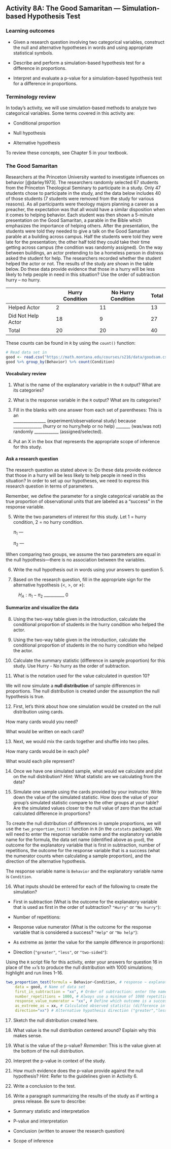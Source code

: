 ## Activity 8A:  The Good Samaritan --- Simulation-based Hypothesis Test

\setstretch{1}

### Learning outcomes

* Given a research question involving two categorical variables, construct the null and alternative hypotheses
  in words and using appropriate statistical symbols.
  
* Describe and perform a simulation-based hypothesis test for a difference in proportions.

* Interpret and evaluate a p-value for a simulation-based hypothesis test for a difference in proportions.

### Terminology review
In today's activity, we will use simulation-based methods to analyze two categorical variables. Some terms covered in this activity are:

* Conditional proportion

* Null hypothesis

* Alternative hypothesis

To review these concepts, see Chapter 5 in your textbook.


### The Good Samaritan

Researchers at the Princeton University wanted to investigate influences on behavior [@darley1973].  The researchers randomly selected 67 students from the Princeton Theological Seminary to participate in a study.  Only 47 students chose to participate in the study, and the data below includes 40 of those students (7 students were removed from the study for various reasons).  As all participants were theology majors planning a career as a preacher, the expectation was that all would have a similar disposition when it comes to helping behavior.  Each student was then shown a 5-minute presentation on the Good Samaritan, a parable in the Bible which emphasizes the importance of helping others.  After the presentation, the students were told they needed to give a talk on the Good Samaritan parable at a building across campus.  Half the students were told they were late for the presentation; the other half told they could take their time getting across campus (the condition was randomly assigned).  On the way between buildings, an actor pretending to be a homeless person in distress asked the student for help.  The researchers recorded whether the student helped the actor or not.  The results of the study are shown in the table below.  Do these data provide evidence that those in a hurry will be less likely to help people in need in this situation?  Use the order of subtraction hurry – no hurry.

|                    | Hurry Condition | No Hurry Condition | Total |
|--------------------|-----------------|--------------------|-------|
| Helped Actor       |        2        |         11         |   13  |
| Did Not Help Actor |        18       |          9         |   27  |
| Total              |        20       |         20         |   40  |


\newpage

These counts can be found in `R` by using the `count()` function:
```r
# Read data set in
good <- read.csv("https://math.montana.edu/courses/s216/data/goodsam.csv") 
good %>% group_by(Behavior) %>% count(Condition)
```

#### Vocabulary review {-}

1.  What is the name of the explanatory variable in the `R` output? What are its categories?

\vspace{0.2in}

2. What is the response variable in the `R` output? What are its categories?

\vspace{0.2in}

\setstretch{1.5}
3. Fill in the blanks with one answer from each set of parentheses: This is an  
________________ (experiment/observational study) because  
______________ (hurry or no hurry/help or no help) _______ (was/was not)  
randomly ____________ (assigned/selected).

\vspace{0.1in}

4.  Put an X in the box that represents the appropriate scope of inference for this study.

\begin{center}
\begin{tabular}{|c|c|c|c|}\hline
& & Study Type & \\ \hline
& & Randomized Experiment & Observational Study \\ \hline
Selection of Cases & Random Sample &  &  \\ \hline
& No Random Sample & & \\ \hline
\end{tabular}
\end{center}

\setstretch{1}


#### Ask a research question {-}

The research question as stated above is: Do these data provide evidence that those in a hurry will be less likely to help people in need in this situation? In order to set up our hypotheses, we need to express this research question in terms of parameters. 

Remember, we define the parameter for a single categorical variable as the true proportion of observational units that are labeled as a "success" in the response variable.  

\newpage

5. Write the two parameters of interest for this study.  Let 1 = hurry condition, 2 = no hurry condition. 
\vspace{1mm}

   $\pi_1$ --- 
\vspace{0.5in}

   $\pi_2$ ---
\vspace{0.5in}

When comparing two groups, we assume the two parameters are equal in the null hypothesis---there is no association between the variables.

6.  Write the null hypothesis out in words using your answers to question 5.

\vspace{0.8in}


7. Based on the research question, fill in the appropriate sign for the alternative hypothesis ($<$, $>$, or $\neq$):
\vspace{0.1in}

|           $H_A: \pi_1 -\pi_2$ __________ 0


 
#### Summarize and visualize the data {-}

8. Using the two-way table given in the introduction, calculate the conditional proportion of students in the hurry condition who helped the actor.

\vspace{.3in}

9. Using the two-way table given in the introduction, calculate the conditional proportion of students in the no hurry condition who helped the actor.

\vspace{.3in}

10.  Calculate the summary statistic (difference in sample proportion) for this study.  Use Hurry - No hurry as the order of subtraction.

\vspace{0.4in}


11. What is the notation used for the value calculated in question 10?

\newpage

We will now simulate a **null distribution** of sample differences in proportions. The null distribution is created under the assumption the null hypothesis is true.  

12.  First, let's think about how one simulation would be created on the null distribution using cards.  

\rgi How many cards would you need?
\vspace{0.1in}

\rgi What would be written on each card?

\vspace{0.5in}

13. Next, we would mix the cards together and shuffle into two piles.  

\rgi How many cards would be in each pile?  
\vspace{0.1in}

\rgi What would each pile represent?
\vspace{0.5in}

14. Once we have one simulated sample, what would we calculate and plot on the null distribution?  *Hint*: What statistic are we calculating from the data?

\vspace{0.8in}

15.  Simulate one sample using the cards provided by your instructor.  Write down the value of the simulated statistic.  How does the value of your group's simulated statistic compare to the other groups at your table?  Are the simulated values closer to the null value of zero than the actual calculated difference in proportions?

\vspace{1in}

To create the null distribution of differences in sample proportions, we will use the `two_proportion_test()` function in `R` (in the `catstats` package).  We will need to enter the response variable name and the explanatory variable name for the formula, the data set name (identified above as `good`), the outcome for the explanatory variable that is first in subtraction, number of repetitions, the outcome for the response variable that is a success (what the numerator counts when calculating a sample proportion), and the direction of the alternative hypothesis.

The response variable name is `Behavior` and the explanatory variable name is `Condition`.

\newpage 

16.  What inputs should be entered for each of the following to create the simulation?
\vspace{1mm}

* First in subtraction (What is the outcome for the explanatory variable that is used as first in the order of subtraction? `"Hurry"` or `"No hurry"`):

\vspace{.15in}
* Number of repetitions:
    
\vspace{.15in}
* Response value numerator (What is the outcome for the response variable that is considered a success? `"Help"` or `"No help"`):

\vspace{.15in}
* As extreme as (enter the value for the sample difference in proportions):
    
\vspace{.15in}
* Direction (`"greater"`, `"less"`, or `"two-sided"`):

\vspace{.15in}

Using the `R` script file for this activity, enter your answers for question 16 in place of the `xx`'s to produce the null distribution with 1000 simulations; highlight and run lines 1--16.

```r
two_proportion_test(formula = Behavior~Condition, # response ~ explanatory
    data = good, # Name of data set
    first_in_subtraction = "xx", # Order of subtraction: enter the name of Group 1
    number_repetitions = 1000, # Always use a minimum of 1000 repetitions
    response_value_numerator = "xx", # Define which outcome is a success 
    as_extreme_as = xx, # Calculated observed statistic (difference in sample proportions)
    direction="xx") # Alternative hypothesis direction ("greater","less","two-sided")
```

17.  Sketch the null distribution created here.

\vspace{1.5in}


18. What value is the null distribution centered around?  Explain why this makes sense.

\vspace{.8in}

19.  What is the value of the p-value? *Remember*: This is the value given at the bottom of the null distribution.

\vspace{0.2in}
\newpage

20.  Interpret the p-value in context of the study.

\vspace{1in}

21.  How much evidence does the p-value provide against the null hypothesis? *Hint*: Refer to the guidelines given in Activity 6.

\vspace{0.4in}

22.  Write a conclusion to the test. 

\vspace{1in}

16.  Write a paragraph summarizing the results of the study as if writing a press release.  Be sure to describe:

* Summary statistic and interpretation

* P-value and interpretation

* Conclusion (written to answer the research question)

* Scope of inference


